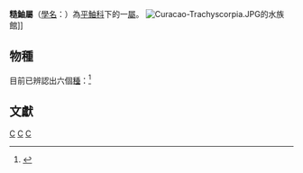 {{Automatic Taxobox
| taxon = Trachyscorpia
| authority = [[Isaac_Ginsburg|Ginsburg]], 1953
|image = Trachyscorpia cristulata cristulata.jpg
|image_caption =[[棘頭糙鮋|棘頭糙鮋]] ''T. c. cristulata
}}

'''糙鮋屬'''（[[學名|學名]]：{{lang|la|''Trachyscorpia''}}）為[[平鮋科|平鮋科]]下的一[[屬|屬]]。
[[File:Curacao-Trachyscorpia.JPG|thumb]]的水族館]]
==物種==
目前已辨認出六個[[種|種]]：<ref>{{FishBase genus|genus=Trachyscorpia|month=12|year=2012}}</ref>

{{Clade
|label1 = '''糙鮋屬 ''（Trachyscorpia）'''
|1={{Clade
|1=[[新西蘭糙鮋|新西蘭糙鮋]]''（Trachyscorpia carnomagula)
|2={{clade
|label1=''（Trachyscorpia cristulata）
 |1={{clade
 |1=[[棘頭糙鮋|棘頭糙鮋]]''（Trachyscorpia cristulata cristulata）
 |2=[[多刺糙鮋|多刺糙鮋]]''（Trachyscorpia cristulata echinata）}}}}
|3=[[埃氏糙鮋|埃氏糙鮋]]''（Trachyscorpia eschmeyeri）
|4=[[鞍斑糙鮋|鞍斑糙鮋]]''（Trachyscorpia longipedicula）
|5=[[奧氏糙鮋|奧氏糙鮋]]''（Trachyscorpia osheri）
|6=[[維拉糙鮋|維拉糙鮋]]''（Trachyscorpia verai）
}}}}

==文獻==
{{reflist}}
{{Taxonbar}}
[[Category:平鮋科|C]]
[[Category:糙鮋屬|C]]
[[Category:_1953年描述的分类群|C]]